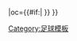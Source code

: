 {{fb team |t=樸迪莫倫斯 |tan=樸迪莫倫斯足球會 |tc=ENG |abb={{#if:{{{abb|}}}|QPR{{0}}}} |oc={{#if:{{{oc|}}}|{{{oc}}} }} }}<!--
--><noinclude>[[Category:足球模板]]</noinclude>